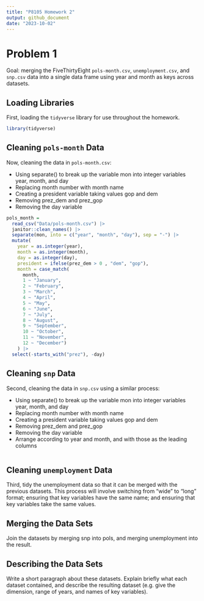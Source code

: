 ```yaml
---
title: "P8105 Homework 2"
output: github_document
date: "2023-10-02"
---
```


# Problem 1
Goal: merging the FiveThirtyEight `pols-month.csv`, `unemployment.csv`, and `snp.csv` data into a single data frame using year and month as keys across datasets.

## Loading Libraries
First, loading the `tidyverse` library for use throughout the homework.
```r
library(tidyverse)
```

## Cleaning `pols-month` Data
Now, cleaning the data in `pols-month.csv`:

* Using separate() to break up the variable mon into integer variables year, month, and day
* Replacing month number with month name
* Creating a president variable taking values gop and dem
* Removing prez_dem and prez_gop
* Removing the day variable

```r

pols_month = 
  read_csv("Data/pols-month.csv") |> 
  janitor::clean_names() |> 
  separate(mon, into = c("year", "month", "day"), sep = "-") |> 
  mutate(
    year = as.integer(year),
    month = as.integer(month),
    day = as.integer(day),
    president = ifelse(prez_dem > 0 , "dem", "gop"),
    month = case_match(
      month,
      1 ~ "January",
      2 ~ "February",
      3 ~ "March",
      4 ~ "April",
      5 ~ "May",
      6 ~ "June",
      7 ~ "July",
      8 ~ "August",
      9 ~ "September",
      10 ~ "October",
      11 ~ "November",
      12 ~ "December")
    ) |> 
  select(-starts_with("prez"), -day)

```

## Cleaning `snp` Data
Second, cleaning the data in `snp.csv` using a similar process:

* Using separate() to break up the variable mon into integer variables year, month, and day
* Replacing month number with month name
* Creating a president variable taking values gop and dem
* Removing prez_dem and prez_gop
* Removing the day variable
* Arrange according to year and month, and with those as the leading columns

```r

```

## Cleaning `unemployment` Data
Third, tidy the unemployment data so that it can be merged with the previous datasets. This process will involve switching from “wide” to “long” format; ensuring that key variables have the same name; and ensuring that key variables take the same values.

## Merging the Data Sets
Join the datasets by merging snp into pols, and merging unemployment into the result.

## Describing the Data Sets
Write a short paragraph about these datasets. Explain briefly what each dataset contained, and describe the resulting dataset (e.g. give the dimension, range of years, and names of key variables).


